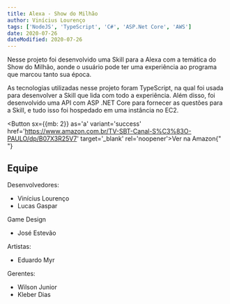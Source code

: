 ```yaml
---
title: Alexa - Show do Milhão
author: Vinícius Lourenço
tags: ['NodeJS', 'TypeScript', 'C#', 'ASP.Net Core', 'AWS']
date: 2020-07-26
dateModified: 2020-07-26
---
```


Nesse projeto foi desenvolvido uma Skill para a Alexa com a temática do Show do Milhão,
aonde o usuário pode ter uma experiência ao programa que marcou tanto sua época.

As tecnologias utilizadas nesse projeto foram TypeScript, na qual foi usada para desenvolver
a Skill que lida com todo a experiência. Além disso, foi desenvolvido uma API com ASP .NET Core
para fornecer as questões para a Skill, e tudo isso foi hospedado em uma instância no EC2.

<Button sx={{mb: 2}} as='a' variant='success' href='https://www.amazon.com.br/TV-SBT-Canal-S%C3%83O-PAULO/dp/B07X3R25V7' target='_blank' rel='noopener'>Ver na Amazon</Button>{" "}

<Divider/>

## Equipe

Desenvolvedores:
- Vinícius Lourenço
- Lucas Gaspar

Game Design
- José Estevão

Artistas:
- Eduardo Myr

Gerentes:
- Wilson Junior
- Kleber Dias
